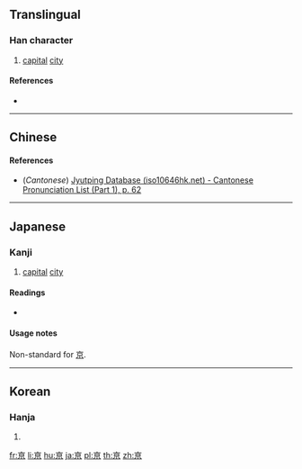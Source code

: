 {{character info/new}}
{{also|京}}
==Translingual==

===Han character===
{{Han char|rn=8|rad=亠|as=07|sn=9|four=0090.6|canj=YAF|ids=⿱亠⿱日小}}

# [[capital]] [[city]]

====References====
* {{Han ref|kx=0089.070|dkj=00307|dj=0188.120|hdz=10285.040|uh=4EB0|ud=20144}}

----

==Chinese==
{{zh-see|京|v}}

====References====
* (''Cantonese'') [http://www.iso10646hk.net/jp/document/download.jsp Jyutping Database (iso10646hk.net) - Cantonese Pronunciation List (Part 1), p. 62]

----

==Japanese==
{{ja-see-also|京}}

===Kanji===
{{ja-kanji|grade=uc|rs=亠07}}

# [[capital]] [[city]]

====Readings====
* {{ja-readings|on=[[けい]] (''kei''), [[きょう]] (''kyō''), [[きん]] (''kin'')|kun=[[みやこ]] (''miyako'')}}

{{ja-kref
|jis=5037
|ku=4823
|shift=98B5
|euc=D0B7
|freq=''not ranked''
|nelson=299
|newnelson=94
|halpern=''not listed''
|kld=''not listed''
|heisig=''not listed''
|tuttle=2j6.3
}}

====Usage notes====
Non-standard for [[京]].

----

==Korean==

===Hanja===
{{ko-hanja|hangeul=경|rv=gyeong|mr=kyŏng}}

# {{defn|lang=ko|sort=亠07}}

[[fr:亰]]
[[li:亰]]
[[hu:亰]]
[[ja:亰]]
[[pl:亰]]
[[th:亰]]
[[zh:亰]]